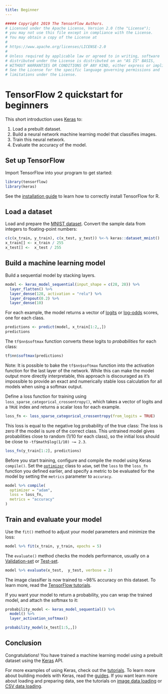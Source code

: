 ```yaml
---
title: Beginner
---
```





```r
##### Copyright 2019 The TensorFlow Authors.
# Licensed under the Apache License, Version 2.0 (the "License");
# you may not use this file except in compliance with the License.
# You may obtain a copy of the License at
#
# https://www.apache.org/licenses/LICENSE-2.0
#
# Unless required by applicable law or agreed to in writing, software
# distributed under the License is distributed on an "AS IS" BASIS,
# WITHOUT WARRANTIES OR CONDITIONS OF ANY KIND, either express or implied.
# See the License for the specific language governing permissions and
# limitations under the License.
```

# TensorFlow 2 quickstart for beginners

This short introduction uses [Keras](https://www.tensorflow.org/guide/keras/overview) to:

1. Load a prebuilt dataset.
1. Build a neural network machine learning model that classifies images.
2. Train this neural network.
3. Evaluate the accuracy of the model.

## Set up TensorFlow

Import TensorFlow into your program to get started:

```r
library(tensorflow)
library(keras)
```

See the [installation guide](./install/) to learn how to correctly install TensorFlow for R.

## Load a dataset

Load and prepare the [MNIST dataset](http://yann.lecun.com/exdb/mnist/). Convert the sample data from integers to floating-point numbers:

```r
c(c(x_train, y_train), c(x_test, y_test)) %<-% keras::dataset_mnist()
x_train[] <- x_train / 255
x_test[] <-  x_test / 255 
```

## Build a machine learning model

Build a sequential model by stacking layers.

```r
model <- keras_model_sequential(input_shape = c(28, 28)) %>% 
  layer_flatten() %>% 
  layer_dense(128, activation = "relu") %>% 
  layer_dropout(0.2) %>% 
  layer_dense(10)
```

For each example, the model returns a vector of [logits](https://developers$google.com/machine-learning/glossary#logits) or [log-odds](https://developers$google.com/machine-learning/glossary#log-odds) scores, one for each class.

```r
predictions <- predict(model, x_train[1:2,,])
predictions
```

The `tf$nn$softmax` function converts these logits to *probabilities* for each class: 

```r
tf$nn$softmax(predictions)
```

Note: It is possible to bake the `tf$nn$softmax` function into the activation function for the last layer of the network. While this can make the model output more directly interpretable, this approach is discouraged as it's impossible to provide an exact and numerically stable loss calculation for all models when using a softmax output. 

Define a loss function for training using `loss_sparse_categorical_crossentropy()`, 
which takes a vector of logits and a `TRUE` index and returns a scalar loss for 
each example.

```r
loss_fn <- loss_sparse_categorical_crossentropy(from_logits = TRUE)
```

This loss is equal to the negative log probability of the true class: The loss is zero if the model is sure of the correct class.
This untrained model gives probabilities close to random (1/10 for each class), so the initial loss should be close to `-tf$math$log(1/10) ~= 2.3`.

```r
loss_fn(y_train[1:2], predictions)
```

Before you start training, configure and compile the model using Keras `compile()`. 
Set the [`optimizer`](https://www.tensorflow.org/api_docs/python/tf/keras/optimizers) class 
to `adam`, set the `loss` to the `loss_fn` function you defined earlier, and specify 
a metric to be evaluated for the model by setting the `metrics` parameter to `accuracy`.

```r
model %>% compile(
  optimizer = "adam",
  loss = loss_fn,
  metrics = "accuracy"
)
```

## Train and evaluate your model

Use the `fit()` method to adjust your model parameters and minimize the loss: 

```r
model %>% fit(x_train, y_train, epochs = 5)
```

The `evaluate()` method checks the models performance, usually on a [Validation-set](https://developers$google.com/machine-learning/glossary#validation-set) or [Test-set](https://developers$google.com/machine-learning/glossary#test-set).

```r
model %>% evaluate(x_test,  y_test, verbose = 2)
```

The image classifier is now trained to ~98% accuracy on this dataset. To learn more, read the [TensorFlow tutorials](https://www.tensorflow.org/tutorials/).

If you want your model to return a probability, you can wrap the trained model, and attach the softmax to it:

```r
probability_model <- keras_model_sequential() %>% 
  model() %>% 
  layer_activation_softmax()
```

```r
probability_model(x_test[1:5,,])
```

## Conclusion

Congratulations! You have trained a machine learning model using a prebuilt dataset using the [Keras](https://www.tensorflow.org/guide/keras/overview) API.

For more examples of using Keras, check out the [tutorials](https://www.tensorflow.org/tutorials/keras/). To learn more about building models with Keras, read the [guides](https://www.tensorflow.org/guide/keras). If you want learn more about loading and preparing data, see the tutorials on [image data loading](https://www.tensorflow.org/tutorials/load_data/images) or [CSV data loading](https://www.tensorflow.org/tutorials/load_data/csv).
